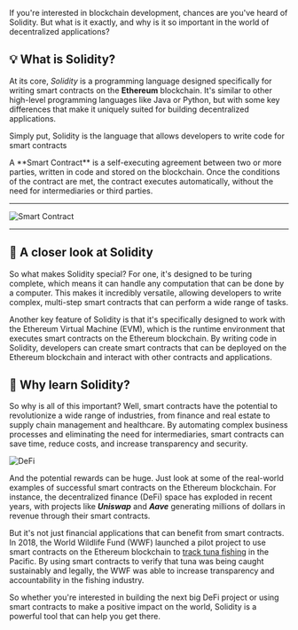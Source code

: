 If you're interested in blockchain development, chances are you've heard of Solidity. But what is it exactly, and why is it so important in the world of decentralized applications?

## 💡 What is Solidity?

At its core, _Solidity_ is a programming language designed specifically for writing smart contracts on the **Ethereum** blockchain. It's similar to other high-level programming languages like Java or Python, but with some key differences that make it uniquely suited for building decentralized applications.

Simply put, Solidity is the language that allows developers to write code for smart contracts


<Callout type="info" emoji="ℹ️">
  A **Smart Contract** is a self-executing agreement between two or more
  parties, written in code and stored on the blockchain. Once the conditions of
  the contract are met, the contract executes automatically, without the need
  for intermediaries or third parties.
</Callout>

---

![Smart Contract](assets/smart-contract.png)

---

## 🧐 A closer look at Solidity

So what makes Solidity special? For one, it's designed to be turing complete, which means it can handle any computation that can be done by a computer. This makes it incredibly versatile, allowing developers to write complex, multi-step smart contracts that can perform a wide range of tasks.

Another key feature of Solidity is that it's specifically designed to work with the Ethereum Virtual Machine (EVM), which is the runtime environment that executes smart contracts on the Ethereum blockchain. By writing code in Solidity, developers can create smart contracts that can be deployed on the Ethereum blockchain and interact with other contracts and applications.

## 🌟 Why learn Solidity?

So why is all of this important? Well, smart contracts have the potential to revolutionize a wide range of industries, from finance and real estate to supply chain management and healthcare. By automating complex business processes and eliminating the need for intermediaries, smart contracts can save time, reduce costs, and increase transparency and security.

![DeFi](assets/defi.webp)

And the potential rewards can be huge. Just look at some of the real-world examples of successful smart contracts on the Ethereum blockchain. For instance, the decentralized finance (DeFi) space has exploded in recent years, with projects like _**Uniswap**_ and _**Aave**_ generating millions of dollars in revenue through their smart contracts.

But it's not just financial applications that can benefit from smart contracts. In 2018, the World Wildlife Fund (WWF) launched a pilot project to use smart contracts on the Ethereum blockchain to [track tuna fishing](https://wwf.panda.org/wwf_news/?320232/New-Blockchain-Project-has-Potential-to-Revolutionise-Seafood-Industry) in the Pacific. By using smart contracts to verify that tuna was being caught sustainably and legally, the WWF was able to increase transparency and accountability in the fishing industry.

So whether you're interested in building the next big DeFi project or using smart contracts to make a positive impact on the world, Solidity is a powerful tool that can help you get there.
